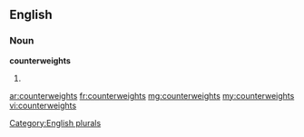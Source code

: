 ==English==

===Noun===
'''counterweights'''

# {{plural of|[[counterweight]]}}

[[Category:English plurals]]

[[ar:counterweights]]
[[fr:counterweights]]
[[mg:counterweights]]
[[my:counterweights]]
[[vi:counterweights]]